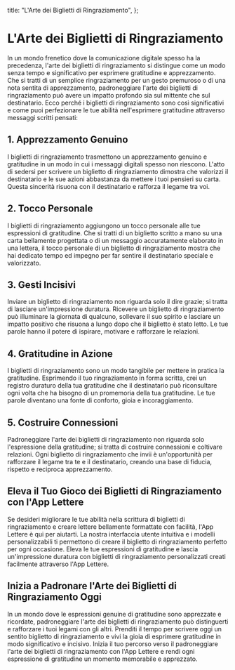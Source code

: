 
  title: "L'Arte dei Biglietti di Ringraziamento",
};

# L'Arte dei Biglietti di Ringraziamento

<MdxImage src="/blog/the-art-of-thank-you-notes.jpg" alt="L'Arte dei Biglietti di Ringraziamento" width={800} height={700} />

In un mondo frenetico dove la comunicazione digitale spesso ha la precedenza, l'arte dei biglietti di ringraziamento si distingue come un modo senza tempo e significativo per esprimere gratitudine e apprezzamento. Che si tratti di un semplice ringraziamento per un gesto premuroso o di una nota sentita di apprezzamento, padroneggiare l'arte dei biglietti di ringraziamento può avere un impatto profondo sia sul mittente che sul destinatario. Ecco perché i biglietti di ringraziamento sono così significativi e come puoi perfezionare le tue abilità nell'esprimere gratitudine attraverso messaggi scritti pensati:

## 1. Apprezzamento Genuino

I biglietti di ringraziamento trasmettono un apprezzamento genuino e gratitudine in un modo in cui i messaggi digitali spesso non riescono. L'atto di sedersi per scrivere un biglietto di ringraziamento dimostra che valorizzi il destinatario e le sue azioni abbastanza da mettere i tuoi pensieri su carta. Questa sincerità risuona con il destinatario e rafforza il legame tra voi.

## 2. Tocco Personale

I biglietti di ringraziamento aggiungono un tocco personale alle tue espressioni di gratitudine. Che si tratti di un biglietto scritto a mano su una carta bellamente progettata o di un messaggio accuratamente elaborato in una lettera, il tocco personale di un biglietto di ringraziamento mostra che hai dedicato tempo ed impegno per far sentire il destinatario speciale e valorizzato.

## 3. Gesti Incisivi

Inviare un biglietto di ringraziamento non riguarda solo il dire grazie; si tratta di lasciare un'impressione duratura. Ricevere un biglietto di ringraziamento può illuminare la giornata di qualcuno, sollevare il suo spirito e lasciare un impatto positivo che risuona a lungo dopo che il biglietto è stato letto. Le tue parole hanno il potere di ispirare, motivare e rafforzare le relazioni.

## 4. Gratitudine in Azione

I biglietti di ringraziamento sono un modo tangibile per mettere in pratica la gratitudine. Esprimendo il tuo ringraziamento in forma scritta, crei un registro duraturo della tua gratitudine che il destinatario può riconsultare ogni volta che ha bisogno di un promemoria della tua gratitudine. Le tue parole diventano una fonte di conforto, gioia e incoraggiamento.

## 5. Costruire Connessioni

Padroneggiare l'arte dei biglietti di ringraziamento non riguarda solo l'espressione della gratitudine; si tratta di costruire connessioni e coltivare relazioni. Ogni biglietto di ringraziamento che invii è un'opportunità per rafforzare il legame tra te e il destinatario, creando una base di fiducia, rispetto e reciproca apprezzamento.

## Eleva il Tuo Gioco dei Biglietti di Ringraziamento con l'App Lettere

Se desideri migliorare le tue abilità nella scrittura di biglietti di ringraziamento e creare lettere bellamente formattate con facilità, l'App Lettere è qui per aiutarti. La nostra interfaccia utente intuitiva e i modelli personalizzabili ti permettono di creare il biglietto di ringraziamento perfetto per ogni occasione. Eleva le tue espressioni di gratitudine e lascia un'impressione duratura con biglietti di ringraziamento personalizzati creati facilmente attraverso l'App Lettere.

## Inizia a Padronare l'Arte dei Biglietti di Ringraziamento Oggi

In un mondo dove le espressioni genuine di gratitudine sono apprezzate e ricordate, padroneggiare l'arte dei biglietti di ringraziamento può distinguerti e rafforzare i tuoi legami con gli altri. Prenditi il tempo per scrivere oggi un sentito biglietto di ringraziamento e vivi la gioia di esprimere gratitudine in modo significativo e incisivo. Inizia il tuo percorso verso il padroneggiare l'arte dei biglietti di ringraziamento con l'App Lettere e rendi ogni espressione di gratitudine un momento memorabile e apprezzato.
